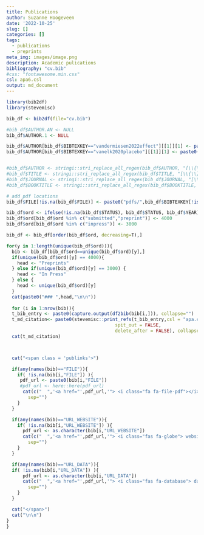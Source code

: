 ```yaml
---
title: Publications
author: Suzanne Hoogeveen
date: '2022-10-25'
slug: []
categories: []
tags:
  - publications
  - preprints
meta_img: images/image.png
description: Academic pulications
bibliography: "cv.bib"
#css: "fontawesome.min.css"
csl: apa6.csl
output: md_document
---
```

```r
library(bib2df)
library(stevemisc)

bib_df <- bib2df(file="cv.bib")

#bib_df$AUTHOR.AN <- NULL
bib_df$AUTHOR.1 <- NULL

bib_df$AUTHOR[bib_df$BIBTEXKEY=="vandermiesen2022effect"][[1]][1] <- paste0("{",bib_df$AUTHOR[bib_df$BIBTEXKEY=="vandermiesen2022effect"][[1]][1])
bib_df$AUTHOR[bib_df$BIBTEXKEY=="vanelk2020placebo"][[1]][1] <- paste0("{",bib_df$AUTHOR[bib_df$BIBTEXKEY=="vanelk2020placebo"][[1]][1])


#bib_df$AUTHOR <- stringi::stri_replace_all_regex(bib_df$AUTHOR, "[\\{\\}]", "")
#bib_df$TITLE <- stringi::stri_replace_all_regex(bib_df$TITLE, "[\\{\\}]", "")
#bib_df$JOURNAL <- stringi::stri_replace_all_regex(bib_df$JOURNAL, "[\\{\\}]", "")
#bib_df$BOOKTITLE <- stringi::stri_replace_all_regex(bib_df$BOOKTITLE, "[\\{\\}]", "")

# add pdf locations
bib_df$FILE[!is.na(bib_df$FILE)] <- paste0("pdfs/",bib_df$BIBTEXKEY[!is.na(bib_df$FILE)],".pdf")

```

```r

bib_df$ord <- ifelse(!is.na(bib_df$STATUS), bib_df$STATUS, bib_df$YEAR)
bib_df$ord[bib_df$ord %in% c("submitted","preprint")] <- 4000
bib_df$ord[bib_df$ord %in% c("inpress")] <- 3000

bib_df <- bib_df[order(bib_df$ord, decreasing=T),]

for(y in 1:length(unique(bib_df$ord))){
  bib <- bib_df[bib_df$ord==unique(bib_df$ord)[y],]
  if(unique(bib_df$ord)[y] == 4000){
    head <- "Preprints"
  } else if(unique(bib_df$ord)[y] == 3000) {
    head <- "In Press"
  } else {
    head <- unique(bib_df$ord)[y]
  }
  cat(paste0("### ",head,"\n\n"))
      
  for (i in 1:nrow(bib)){
  t_bib_entry <- paste0(capture.output(df2bib(bib[i,])), collapse="")
  t_md_citation<- paste0(stevemisc::print_refs(t_bib_entry,csl = "apa.csl",
                                        spit_out = FALSE,
                                        delete_after = FALSE), collapse=" ")
  cat(t_md_citation)



  cat("<span class = 'publinks'>")

  if(any(names(bib)=="FILE")){
    if( !is.na(bib[i,"FILE"]) ){
     pdf_url <- paste0(bib[i,"FILE"])
     #pdf_url <- here::here(pdf_url)
      cat(c("  ",'<a href="',pdf_url,'"> <i class="fa fa-file-pdf"></i></a>'),
        sep="")
    }
  }

  if(any(names(bib)=="URL_WEBSITE")){
    if( !is.na(bib[i,"URL_WEBSITE"]) ){
      pdf_url <- as.character(bib[i,"URL_WEBSITE"])
      cat(c("  ",'<a href="',pdf_url,'"> <i class="fas fa-globe"> website </i></a>'),
        sep="")
    }
  }

  if(any(names(bib)=="URL_DATA")){
  if( !is.na(bib[i,"URL_DATA"]) ){
      pdf_url <- as.character(bib[i,"URL_DATA"])
      cat(c("  ",'<a href="',pdf_url,'"> <i class="fas fa-database"> data </i></a>'),
        sep="")
    }
  }

  cat("</span>")
  cat("\n\n")
}
}


```